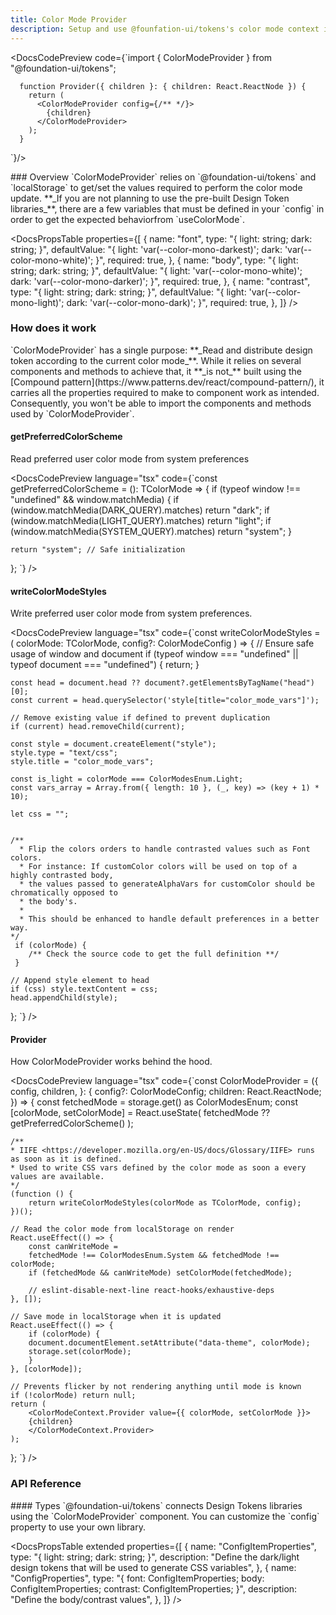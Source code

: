 ```yaml
---
title: Color Mode Provider
description: Setup and use @founfation-ui/tokens's color mode context in your project.
---
```


<DocsCodePreview
    code={`import { ColorModeProvider } from "@foundation-ui/tokens";

      function Provider({ children }: { children: React.ReactNode }) {
        return (
          <ColorModeProvider config={/** */}>
            {children}
          </ColorModeProvider>
        );
      }

`}/>

<DocsSection>
### Overview

<DocsTextBlock className="m-b-medium-60">
  `ColorModeProvider` relies on `@foundation-ui/tokens` and `localStorage` to
  get/set the values required to perform the color mode update.
</DocsTextBlock>

<DocsTextBlock className="m-b-medium-60">
  **_If you are not planning to use the pre-built Design Token libraries_**,
  there are a few variables that must be defined in your `config` in order to
  get the expected behaviorfrom `useColorMode`.
</DocsTextBlock>

<DocsPropsTable
  properties={[
    {
      name: "font",
      type: "{ light: string; dark: string; }",
      defaultValue:
        "{ light: 'var(--color-mono-darkest)'; dark: 'var(--color-mono-white)'; }",
      required: true,
    },
    {
      name: "body",
      type: "{ light: string; dark: string; }",
      defaultValue:
        "{ light: 'var(--color-mono-white)'; dark: 'var(--color-mono-darker)'; }",
      required: true,
    },
    {
      name: "contrast",
      type: "{ light: string; dark: string; }",
      defaultValue:
        "{ light: 'var(--color-mono-light)'; dark: 'var(--color-mono-dark)'; }",
      required: true,
    },
  ]}
/>

</DocsSection>

<DocsSection>

### How does it work

<DocsTextBlock className="m-b-medium-60">
  `ColorModeProvider` has a single purpose: **_Read and distribute design token
  according to the current color mode_**. While it relies on several components
  and methods to achieve that, it **_is not_** built using the [Compound
  pattern](https://www.patterns.dev/react/compound-pattern/), it carries all the
  properties required to make to component work as intended.
</DocsTextBlock>

<DocsTextBlock className="m-b-medium-60">
  Consequently, you won't be able to import the components and methods used by
  `ColorModeProvider`.
</DocsTextBlock>

</DocsSection>

<DocsSection className="m-y-large-10">

#### getPreferredColorScheme

<DocsTextBlock className="m-b-medium-60">
  Read preferred user color mode from system preferences
</DocsTextBlock>

<DocsCodePreview
  language="tsx"
  code={`const getPreferredColorScheme = (): TColorMode => {
    if (typeof window !== "undefined" && window.matchMedia) {
        if (window.matchMedia(DARK_QUERY).matches) return "dark";
        if (window.matchMedia(LIGHT_QUERY).matches) return "light";
        if (window.matchMedia(SYSTEM_QUERY).matches) return "system";
    }

    return "system"; // Safe initialization

};
`}
/>

</DocsSection>

<DocsSection className="m-y-large-10">

#### writeColorModeStyles

<DocsTextBlock className="m-b-medium-60">
  Write preferred user color mode from system preferences.
</DocsTextBlock>

<DocsCodePreview
  language="tsx"
  code={`const writeColorModeStyles = (
  colorMode: TColorMode,
  config?: ColorModeConfig
) => {
    // Ensure safe usage of window and document
    if (typeof window === "undefined" || typeof document === "undefined") {
        return;
    }

    const head = document.head ?? document?.getElementsByTagName("head")[0];
    const current = head.querySelector('style[title="color_mode_vars"]');

    // Remove existing value if defined to prevent duplication
    if (current) head.removeChild(current);

    const style = document.createElement("style");
    style.type = "text/css";
    style.title = "color_mode_vars";

    const is_light = colorMode === ColorModesEnum.Light;
    const vars_array = Array.from({ length: 10 }, (_, key) => (key + 1) * 10);

    let css = "";


    /**
      * Flip the colors orders to handle contrasted values such as Font colors.
      * For instance: If customColor colors will be used on top of a highly contrasted body,
      * the values passed to generateAlphaVars for customColor should be chromatically opposed to
      * the body's.
      *
      * This should be enhanced to handle default preferences in a better way.
    */
     if (colorMode) {
        /** Check the source code to get the full definition **/
     }

    // Append style element to head
    if (css) style.textContent = css;
    head.appendChild(style);

};
`}
/>

</DocsSection>

<DocsSection className="m-y-large-10">

#### Provider

<DocsTextBlock className="m-b-medium-60">
  How ColorModeProvider works behind the hood.
</DocsTextBlock>

<DocsCodePreview
  language="tsx"
  code={`const ColorModeProvider = ({
  config,
  children,
}: {
  config?: ColorModeConfig;
  children: React.ReactNode;
}) => {
    const fetchedMode = storage.get() as ColorModesEnum;
    const [colorMode, setColorMode] = React.useState<FetchedColorModeType>(
        fetchedMode ?? getPreferredColorScheme()
    );

    /**
    * IIFE <https://developer.mozilla.org/en-US/docs/Glossary/IIFE> runs as soon as it is defined.
    * Used to write CSS vars defined by the color mode as soon a every values are available.
    */
    (function () {
        return writeColorModeStyles(colorMode as TColorMode, config);
    })();

    // Read the color mode from localStorage on render
    React.useEffect(() => {
        const canWriteMode =
        fetchedMode !== ColorModesEnum.System && fetchedMode !== colorMode;
        if (fetchedMode && canWriteMode) setColorMode(fetchedMode);

        // eslint-disable-next-line react-hooks/exhaustive-deps
    }, []);

    // Save mode in localStorage when it is updated
    React.useEffect(() => {
        if (colorMode) {
        document.documentElement.setAttribute("data-theme", colorMode);
        storage.set(colorMode);
        }
    }, [colorMode]);

    // Prevents flicker by not rendering anything until mode is known
    if (!colorMode) return null;
    return (
        <ColorModeContext.Provider value={{ colorMode, setColorMode }}>
        {children}
        </ColorModeContext.Provider>
    );

};
`}
/>

</DocsSection>

### API Reference

<DocsSection className="m-y-large-10">
#### Types

<DocsTextBlock className="m-b-medium-60">
  `@foundation-ui/tokens` connects Design Tokens libraries using the
  `ColorModeProvider` component. You can customize the `config` property to use
  your own library.
</DocsTextBlock>

<DocsPropsTable
  extended
  properties={[
    {
      name: "ConfigItemProperties",
      type: "{ light: string; dark: string; }",
      description:
        "Define the dark/light design tokens that will be used to generate CSS variables",
    },
    {
      name: "ConfigProperties",
      type: "{ font: ConfigItemProperties; body: ConfigItemProperties; contrast: ConfigItemProperties; }",
      description: "Define the body/contrast values",
    },
  ]}
/>

</DocsSection>

<DocsFooter
  prev="/docs/color-mode/usage"
  next="/docs/color-mode/use-color-mode"
/>
